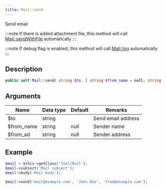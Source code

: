 ```yaml
---
title: Mail::send
---
```


Send email

:::note
If there is added attachment file, this method will call [Mail::sendWithFile](/docs/fegg/library/mail/methods/sendwithfile) automatically
:::

:::note
If debug flag is enabled, this method will call [Mail::log](/docs/fegg/library/mail/methods/log) automatically
:::

## Description

```php
public self Mail::send( string $to, [ string $from_name = null, string $from_ad = null ] )
```

## Arguments

| Name       | Data type | Default | Remarks            |
| ---------- | --------- | ------- | ------------------ |
| $to        | string    |         | Send email address |
| $from_name | string    | null    | Sender name        |
| $from_ad   | string    | null    | Sender address     |


## Example

```php title="Controller"
$mail = $this->getClass('Tool/Mail');
$mail->subject('Mail subject');
$mail->body('Mail body');

$mail->send('mail@example.com', 'John Doe', 'from@example.com');
```

